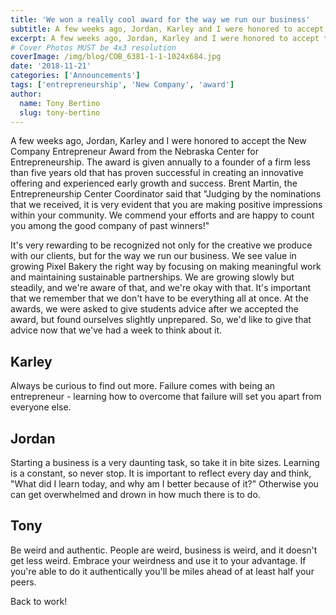 ```yaml
---
title: 'We won a really cool award for the way we run our business'
subtitle: A few weeks ago, Jordan, Karley and I were honored to accept the New Company Entrepreneur Award from the Nebraska Center for Entrepreneurship.  
excerpt: A few weeks ago, Jordan, Karley and I were honored to accept the New Company Entrepreneur Award from the Nebraska Center for Entrepreneurship.
# Cover Photos MUST be 4x3 resolution
coverImage: /img/blog/COB_6381-1-1-1024x684.jpg
date: '2018-11-21'
categories: ['Announcements']
tags: ['entrepreneurship', 'New Company', 'award']
author:
  name: Tony Bertino
  slug: tony-bertino
---
```

A few weeks ago, Jordan, Karley and I were honored to accept the New Company Entrepreneur Award from the Nebraska Center for Entrepreneurship. The award is given annually to a founder of a firm less than five years old that has proven successful in creating an innovative offering and experienced early growth and success. Brent Martin, the Entrepreneurship Center Coordinator said that "Judging by the nominations that we received, it is very evident that you are making positive impressions within your community. We commend your efforts and are happy to count you among the good company of past winners!"

It's very rewarding to be recognized not only for the creative we produce with our clients, but for the way we run our business. We see value in growing Pixel Bakery the right way by focusing on making meaningful work and maintaining sustainable partnerships. We are growing slowly but steadily, and we're aware of that, and we're okay with that. It's important that we remember that we don't have to be everything all at once. At the awards, we were asked to give students advice after we accepted the award, but found ourselves slightly unprepared. So, we'd like to give that advice now that we've had a week to think about it.

## Karley

Always be curious to find out more. Failure comes with being an entrepreneur - learning how to overcome that failure will set you apart from everyone else.

## Jordan

Starting a business is a very daunting task, so take it in bite sizes. Learning is a constant, so never stop. It is important to reflect every day and think, "What did I learn today, and why am I better because of it?" Otherwise you can get overwhelmed and drown in how much there is to do.

## Tony

Be weird and authentic. People are weird, business is weird, and it doesn't get less weird. Embrace your weirdness and use it to your advantage. If you're able to do it authentically you'll be miles ahead of at least half your peers.

Back to work!